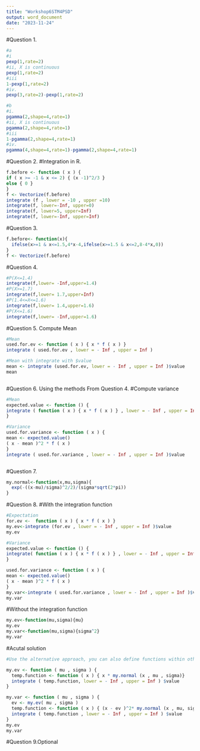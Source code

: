 ---
title: "Workshop6STM4PSD"
output: word_document
date: "2023-11-24"
---

#Question 1.
```{r}
#a
#i
pexp(1,rate=2)
#ii, X is continuous
pexp(1,rate=2)
#iii
1-pexp(1,rate=2)
#iv.
pexp(3,rate=2)-pexp(1,rate=2)

#b
#i.
pgamma(2,shape=4,rate=1)
#ii, X is continuous 
pgamma(2,shape=4,rate=1)
#iii
1-pgamma(2,shape=4,rate=1)
#iv.
pgamma(4,shape=4,rate=1)-pgamma(2,shape=4,rate=1)

```


#Question 2.
#Integration in R.
```{r}
f.before <- function ( x ) {
if ( x >= -1 & x <= 2) { (x -1)^2/3 }
else { 0 }
}
f <- Vectorize(f.before)
integrate (f , lower = -10 , upper =10)
integrate(f, lower=-Inf, upper=0)
integrate(f, lower=5, upper=Inf)
integrate(f, lower=-Inf, upper=Inf)


```


#Question 3.
```{r}
f.before<- function(x){
  ifelse(x>=1 & x<=1.5,4*x-4,ifelse(x>=1.5 & x<=2,8-4*x,0))
}
f <- Vectorize(f.before)

```


#Question 4.
```{r}
#P(X<=1.4)
integrate(f,lower= -Inf,upper=1.4)
#P(X>=1.7)
integrate(f,lower= 1.7,upper=Inf)
#P(1.4<=X<=1.6)
integrate(f,lower= 1.4,upper=1.6)
#P(X<=1.6)
integrate(f,lower= -Inf,upper=1.6)

```


#Question 5. Compute Mean 
```{r}
#Mean 
used.for.ev <- function ( x ) { x * f ( x ) }
integrate ( used.for.ev , lower = - Inf , upper = Inf )


```

```{r}
#Mean with integrate with $value
mean <- integrate (used.for.ev, lower = - Inf , upper = Inf )$value
mean



```


#Question 6. Using the methods From Question 4.
#Compute variance
```{r}
#Mean 
expected.value <- function () {
integrate ( function ( x ) { x * f ( x ) } , lower = - Inf , upper = Inf ) $value
}

#Variance 
used.for.variance <- function ( x ) {
mean <- expected.value()
( x - mean )^2 * f ( x )
}
integrate ( used.for.variance , lower = - Inf , upper = Inf )$value



```


#Question 7.
```{r}
my.normal<-function(x,mu,sigma){
  exp(-((x-mu)/sigma)^2/2)/(sigma*sqrt(2*pi))
}

```


#Question 8.
#With the integration function
```{r}
#Expectation
for.ev <-  function ( x ) { x * f ( x ) }
my.ev<-integrate (for.ev , lower = - Inf , upper = Inf )$value
my.ev

#Variance
expected.value <- function () {
integrate( function ( x ) { x * f ( x ) } , lower = - Inf , upper = Inf )$value
}

used.for.variance <- function ( x ) {
mean <- expected.value()
( x - mean )^2 * f ( x )
}
my.var<-integrate ( used.for.variance , lower = - Inf , upper = Inf )$value
my.var
```
#Without the integration function
```{r}
my.ev<-function(mu,sigma){mu}
my.ev
my.var<-function(mu,sigma){sigma^2}
my.var

```
#Acutal solution
```{r}
#Use the alternative approach, you can also define functions within other functions

my.ev <- function ( mu , sigma ) {
  temp.function <- function ( x ) { x * my.normal (x , mu , sigma)}
  integrate ( temp.function, lower = - Inf , upper = Inf ) $value
}

my.var <- function ( mu , sigma ) {
  ev <- my.ev( mu , sigma )
  temp.function <- function ( x ) { (x - ev )^2* my.normal (x , mu, sigma ) }
  integrate ( temp.function , lower = - Inf , upper = Inf ) $value
}
my.ev
my.var

```

#Question 9.Optional
```{r}


```


